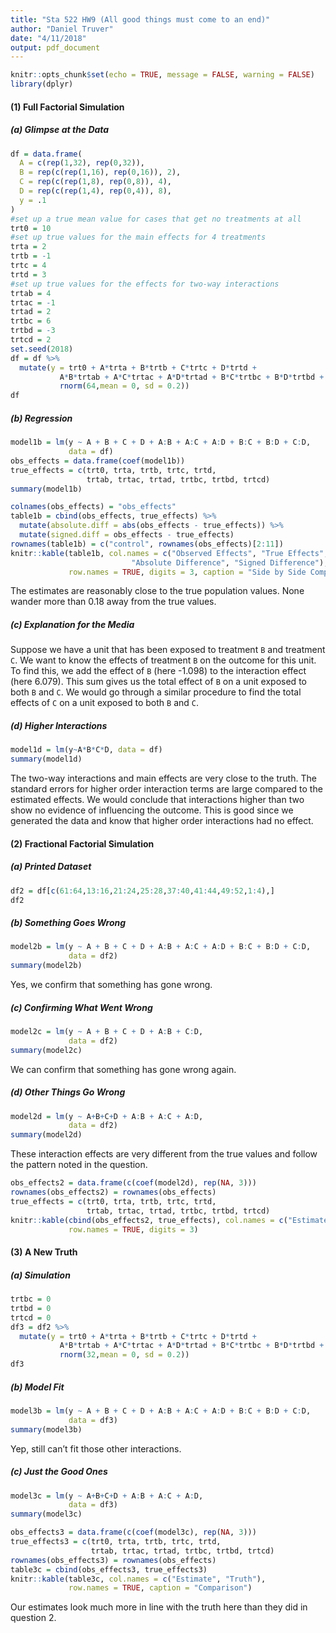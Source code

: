 ```yaml
---
title: "Sta 522 HW9 (All good things must come to an end)"
author: "Daniel Truver"
date: "4/11/2018"
output: pdf_document
---
```


```r
knitr::opts_chunk$set(echo = TRUE, message = FALSE, warning = FALSE)
library(dplyr)
```

#### (1) Full Factorial Simulation

##### (a) Glimpse at the Data
```r
df = data.frame(
  A = c(rep(1,32), rep(0,32)),
  B = rep(c(rep(1,16), rep(0,16)), 2),
  C = rep(c(rep(1,8), rep(0,8)), 4),
  D = rep(c(rep(1,4), rep(0,4)), 8),
  y = .1
) 
#set up a true mean value for cases that get no treatments at all
trt0 = 10
#set up true values for the main effects for 4 treatments
trta = 2
trtb = -1
trtc = 4
trtd = 3
#set up true values for the effects for two-way interactions 
trtab = 4
trtac = -1
trtad = 2
trtbc = 6
trtbd = -3
trtcd = 2
set.seed(2018)
df = df %>%
  mutate(y = trt0 + A*trta + B*trtb + C*trtc + D*trtd +
           A*B*trtab + A*C*trtac + A*D*trtad + B*C*trtbc + B*D*trtbd + C*D*trtcd +
           rnorm(64,mean = 0, sd = 0.2))
df
```

##### (b) Regression

```r
model1b = lm(y ~ A + B + C + D + A:B + A:C + A:D + B:C + B:D + C:D,
             data = df)
obs_effects = data.frame(coef(model1b))
true_effects = c(trt0, trta, trtb, trtc, trtd,
                 trtab, trtac, trtad, trtbc, trtbd, trtcd)
summary(model1b)
```

```r
colnames(obs_effects) = "obs_effects"
table1b = cbind(obs_effects, true_effects) %>%
  mutate(absolute.diff = abs(obs_effects - true_effects)) %>%
  mutate(signed.diff = obs_effects - true_effects)
rownames(table1b) = c("control", rownames(obs_effects)[2:11])
knitr::kable(table1b, col.names = c("Observed Effects", "True Effects", 
                           "Absolute Difference", "Signed Difference"),
             row.names = TRUE, digits = 3, caption = "Side by Side Comparison")
```

The estimates are reasonably close to the true population values. None wander more than 0.18 away from the true values. 

##### (c) Explanation for the Media

Suppose we have a unit that has been exposed to treatment `B` and treatment `C`. We want to know the effects of treatment `B` on the outcome for this unit. To find this, we add the effect of `B` (here -1.098) to the interaction effect (here 6.079). This sum gives us the total effect of `B` on a unit exposed to both `B` and `C`. We would go through a similar procedure to find the total effects of `C` on a unit exposed to both `B` and `C`. 

##### (d) Higher Interactions

```r
model1d = lm(y~A*B*C*D, data = df)
summary(model1d)
```

The two-way interactions and main effects are very close to the truth. The standard errors for higher order interaction terms are large compared to the estimated effects. We would conclude that interactions higher than two show no evidence of influencing the outcome. This is good since we generated the data and know that higher order interactions had no effect. 

#### (2) Fractional Factorial Simulation

##### (a) Printed Dataset

```r
df2 = df[c(61:64,13:16,21:24,25:28,37:40,41:44,49:52,1:4),]
df2
```

##### (b) Something Goes Wrong

```r
model2b = lm(y ~ A + B + C + D + A:B + A:C + A:D + B:C + B:D + C:D,
             data = df2)
summary(model2b)
```

Yes, we confirm that something has gone wrong.

##### (c) Confirming What Went Wrong

```r
model2c = lm(y ~ A + B + C + D + A:B + C:D,
             data = df2)
summary(model2c)
```

We can confirm that something has gone wrong again.

##### (d) Other Things Go Wrong

```r
model2d = lm(y ~ A+B+C+D + A:B + A:C + A:D,
             data = df2)
summary(model2d)
```

These interaction effects are very different from the true values and follow the pattern noted in the question. 

```r
obs_effects2 = data.frame(c(coef(model2d), rep(NA, 3)))
rownames(obs_effects2) = rownames(obs_effects)
true_effects = c(trt0, trta, trtb, trtc, trtd,
                 trtab, trtac, trtad, trtbc, trtbd, trtcd)
knitr::kable(cbind(obs_effects2, true_effects), col.names = c("Estimate", "Truth"),
             row.names = TRUE, digits = 3)
```

#### (3) A New Truth

##### (a) Simulation

```r
trtbc = 0
trtbd = 0
trtcd = 0
df3 = df2 %>% 
  mutate(y = trt0 + A*trta + B*trtb + C*trtc + D*trtd +
           A*B*trtab + A*C*trtac + A*D*trtad + B*C*trtbc + B*D*trtbd + C*D*trtcd +
           rnorm(32,mean = 0, sd = 0.2))
df3
```

##### (b) Model Fit

```r
model3b = lm(y ~ A + B + C + D + A:B + A:C + A:D + B:C + B:D + C:D,
             data = df3)
summary(model3b)
```

Yep, still can't fit those other interactions.

##### (c) Just the Good Ones

```r
model3c = lm(y ~ A+B+C+D + A:B + A:C + A:D,
             data = df3)
summary(model3c)
```

```r
obs_effects3 = data.frame(c(coef(model3c), rep(NA, 3)))
true_effects3 = c(trt0, trta, trtb, trtc, trtd,
                  trtab, trtac, trtad, trtbc, trtbd, trtcd)
rownames(obs_effects3) = rownames(obs_effects)
table3c = cbind(obs_effects3, true_effects3) 
knitr::kable(table3c, col.names = c("Estimate", "Truth"),
             row.names = TRUE, caption = "Comparison")
```

Our estimates look much more in line with the truth here than they did in question 2.